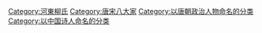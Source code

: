 [[Category:河東柳氏|Category:河東柳氏]]
[[Category:唐宋八大家|Category:唐宋八大家]]
[[Category:以唐朝政治人物命名的分类|Category:以唐朝政治人物命名的分类]]
[[Category:以中国诗人命名的分类|Category:以中国诗人命名的分类]]